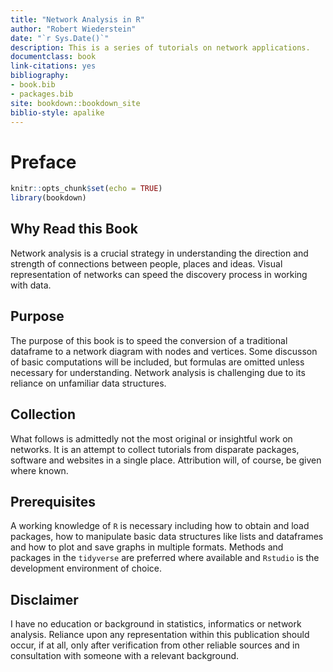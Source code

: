 ```yaml
---
title: "Network Analysis in R"
author: "Robert Wiederstein"
date: "`r Sys.Date()`"
description: This is a series of tutorials on network applications.
documentclass: book
link-citations: yes
bibliography:
- book.bib
- packages.bib
site: bookdown::bookdown_site
biblio-style: apalike
---
```


# Preface {-}

```r
knitr::opts_chunk$set(echo = TRUE)
library(bookdown)
```

## Why Read this Book

Network analysis is a crucial strategy in understanding the direction and strength of connections between people, places and ideas. Visual representation of networks can speed the discovery process in working with data. 

## Purpose

The purpose of this book is to speed the conversion of a traditional dataframe to a network diagram with nodes and vertices. Some discusson of basic computations will be included, but formulas are omitted unless necessary for understanding.  Network analysis is challenging due to its reliance on unfamiliar data structures.

## Collection

What follows is admittedly not the most original or insightful work on networks.  It is an attempt to collect tutorials from disparate packages, software and websites in a single place. Attribution will, of course, be given where known.

## Prerequisites

A working knowledge of `R` is necessary including how to obtain and load packages, how to manipulate basic data structures like lists and dataframes and how to plot and save graphs in multiple formats. Methods and packages in the `tidyverse` are preferred where available and  `Rstudio` is the development environment of choice.

## Disclaimer

I have no education or background in statistics, informatics or network analysis.  Reliance upon any representation within this publication should occur, if at all,  only after verification from other reliable sources and in consultation with someone with a relevant background.
